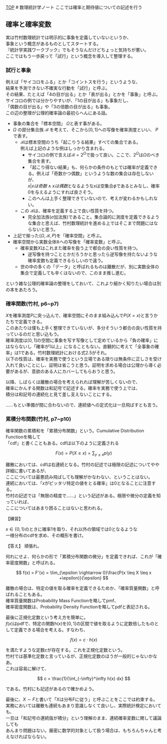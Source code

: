 [TOP](https://8-u8.github.io/MathematicalStatistics/)
# 数理統計学ノート
ここでは確率と期待値についての記述を行う

## 確率と確率変数
実は竹村数理統計では明示的に事象を定義していないというか、  
事象という概念があるものとしてスタートする。  
『統計学実践ワークブック』でもそうなんだけどちょっと気持ちが悪い。  
ここではもう一歩戻って「試行」という概念を導入して整理する。  

### 試行と事象
例えば「サイコロをふる」とか「コイントスを行う」というような、  
結果を予測できない不確実な行動を「試行」と呼ぶ。  
その結果、たとえば「4の目が出る」とか「表が出る」とかを「事象」と呼ぶ。  
サイコロの例では分かりやすいが、「1の目が出る」も事象だし、  
「偶数の目が出る」や「3の倍数の目が出る」も事象。  
この辺の整理が公理的確率論の最初らへんにある話。  

- 事象の集合を「標本空間」 $\Omega$と表す事がある。  
- $\Omega$ の部分集合族 $\mathcal{B}$ を考えて、そこから$[0, 1]$への写像を確率測度といい、  $P$で表す。
    - $\mathcal{B}$は標本空間のうち「起こりうる結果」すべての集合である。  
    例えば上記のような例はしっかり含まれる。
        - サイコロの例で言えば$\mathcal{B} = 2^\Omega$で扱って良い。ここで、$2^\Omega$は$\Omega$のべき集合を表す。
        - 「起こり得ない結果」も、何らかの条件のもとでは確率が定義できる。例えば「奇数かつ偶数」というような数の集合は存在しないが、  
        ${x|xは奇数 \land xは偶数}$となるような$x$は空集合$\phi$であるとみなし、確率0を与えるようにすれば良さそう。
        - このへんは上手く整理できていないので、考えが変わるかもしれない。
    - この $\mathcal{B}$は、確率を定義する上で良い性質を持つ。
        - 完全加法族($\sigma$加法族)であること。集合論的に測度を定義できるような集合と思えば、竹村数理統計を進める上ではそこまで問題にはならないと思う。
- 上記で揃った$\{\Omega, \mathcal{B}, P\}$を「確率空間」と呼ぶ。
- 確率空間から実数全体$\mathbb{R}$への写像を「確率変数」と呼ぶ。
    - 確率変数$X$はこれまた確率を扱う上で都合の良い性質を持つ。
        - 逆写像を持つこととかだろうかと思ったら逆写像を持たないような確率変数も定義できるらしいので違う。
    - 世の中の多くの「データ」と呼ばれるものは離散だが、別に実数全体の集合で定義しても辛くはないので、このまま推し進む。

という雑な公理的確率論の整理をしておいて、これより細かく知りたい場合は別の本をあたろう。

### 確率関数(竹村, p6~p7)
$X$を確率測度$P$に突っ込んで、確率空間にそのまま組み込んで$P(X=x)$と言うかたちで定義できる。  
このあたりは僕も上手く整理できていないが、多分そういう都合の良い性質を持っているのだと思い込もう。  
確率測度は$[0, 1]$の空間に事象を写す写像として定めているから「負の確率」にはならないし「確率が1以上」になることもない。直観的に考えて「全事象の確率」は1である。竹村数理統計における式2.5がそれ。  
以下の性質は、確率を実務で使うという立場である限りは無条件に正しさを受け入れて良いことにし、証明は省こうと思う。証明を求める場合は公理から導く必要があるが、意欲のある人にカバーしてもらおうと思う。

\begin{equation}
\left\{\, 
    \begin{aligned}
        \sum_{x} P(X=x) = 1 (xが離散のとき)\\
        \int_x P(X=x) dx = 1(xが連続のとき)
    \end{aligned}
\right .
\end{equation}

以降、しばらくは離散の場合を考えられれば理解が苦しくないので、  
確率にかんする関数は和記号で記述する。確率を実務で使う上では、  
積分は和記号の連続化と見て差し支えないことにする。  

……もとい準備が間に合わないので、連続値への定式化は一旦飛ばすとも言う。

### 累積分布関数(竹村, p7~p10)

確率関数の累積和を「累積分布関数」という。Cumulative Distribution Functionを略して  
「cdf」と書くこともある。cdfは以下のように定義される

$$
F(x) = P(X \leq x) = \sum_{y \leq x} p(y)
$$

離散においては、cdfは右連続となる。竹村の記述では極限の記述についてやや詳細に書いてあるが、  
ここについては最悪読み飛ばしても理解がかなわない、ということはない。  
連続においては、「$x$がピッタリ特定の値をとる確率」は0となることに注意する。  
竹村の記述では「無限の精度で……」という記述がある。極限や微分の定義を知っていれば、  
ここについてはあまり困ることはないと思われる。  


【練習】

$x \in \{0, 1\}$のときに確率1を取り、それ以外の領域では0となるような  
一様分布のcdfを求め、その概形を書け。

【答え】
頑張れ。


何れにせよ、何らかの形で「累積分布関数の微分」を定義できれば、これが「確率密度関数」と呼ばれる。

$$
f(x) = F'(x) = \lim_{\epsilon \rightarrow 0}\frac{P(x \leq X \leq x +\epsilon)}{\epsilon}
$$


離散の場合は、特定の値を取る確率を定義できるためか、「確率質量関数」と呼ばれることもある。  
確率質量関数はProbability Mass Functionを略してpmf、  
確率密度関数は、Probability Density Functionを略してpdfと表記される。

最後に正規化定数という考え方を簡単に。  
$f(x)$はpdfで、特定の関数$h(x)$を$[0, 1]$の区間で値を取るように定数倍したものとして定義できる場合を考える。すなわち、

$$
f(x) = c \cdot h(x)
$$

を満たすような定数$c$が存在する。これを正規化定数という。  
竹村では基準化定数と言っているが、正規化定数のほうが一般的じゃないかなあ。  
これは容易に解けて、

$$
c = \frac{1}{\int_{-\infty}^\infty h(x) dx}
$$

である。竹村にも記述があるので確かめよう。

最後に、$X \sim F$と書いて「Xは分布Fに従う」と呼ぶことをここでは約束する。  
実務においては離散も連続もあまり意識しなくて良いし、実際統計検定においても、  
一旦は「和記号の連続版が積分」という理解のまま、連続確率変数に関して議論しても  
あんまり問題はない。厳密に数学的対象として扱う場合は、もちろんちゃんと考えなければならない。